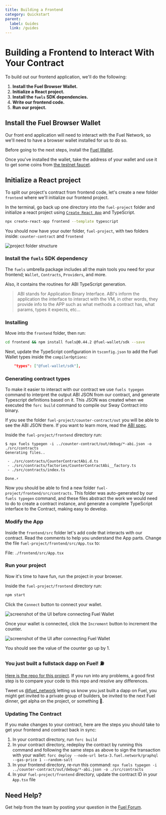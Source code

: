```yaml
---
title: Building a Frontend
category: Quickstart
parent:
  label: Guides
  link: /guides
---
```


# Building a Frontend to Interact With Your Contract

To build out our frontend application, we'll do the following:

1. **Install the Fuel Browser Wallet.**
2. **Initialize a React project.**
3. **Install the `fuels` SDK dependencies.**
4. **Write our frontend code.**
5. **Run our project.**

## Install the Fuel Browser Wallet

Our front end application will need to interact with the Fuel Network, so we'll need to have a browser wallet installed for us to do so.

Before going to the next steps, install the [Fuel Wallet](/docs/wallet/install).

Once you've installed the wallet, take the address of your wallet and use it to get some coins from [the testnet faucet](https://faucet-beta-3.fuel.network/).

## Initialize a React project

To split our project's contract from frontend code, let's create a new folder `frontend` where we'll initialize our frontend project.

In the terminal, go back up one directory into the `fuel-project` folder and initialize a react project using [`Create React App`](https://create-react-app.dev/) and TypeScript.

<span id="create-react-app"></span>

```sh
npx create-react-app frontend --template typescript
```

You should now have your outer folder, `fuel-project`, with two folders inside: `counter-contract` and `frontend`

![project folder structure](/images/quickstart-folder-structure.png)

### Install the `fuels` SDK dependency

The `fuels` umbrella package includes all the main tools you need for your frontend; `Wallet`, `Contracts`, `Providers`, and more.

Also, it contains the routines for ABI TypeScript generation.

> ABI stands for Application Binary Interface. ABI's inform the application the interface to interact with the VM, in other words, they provide info to the APP such as what methods a contract has, what params, types it expects, etc...

### Installing

Move into the `frontend` folder, then run:

<span id="install-deps"></span>

```sh
cd frontend && npm install fuels@0.44.2 @fuel-wallet/sdk --save
```

Next, update the TypeScript configuration in `tsconfig.json` to add the Fuel Wallet types inside the `compilerOptions`:

<span id="config-types"></span>

```json
    "types": ["@fuel-wallet/sdk"],
```

### Generating contract types

To make it easier to interact with our contract we use `fuels typegen` command to interpret the output ABI JSON from our contract, and generate Typescript definitions based on it. This JSON was created when we executed the `forc build` command to compile our Sway Contract into binary.

If you see the folder `fuel-project/counter-contract/out` you will be able to see the ABI JSON there. If you want to learn more, read the [ABI spec](https://fuellabs.github.io/fuel-specs/master/protocol/abi).

Inside the `fuel-project/frontend` directory run:

<span id="typegen"></span>

```console
$ npx fuels typegen -i ../counter-contract/out/debug/*-abi.json -o ./src/contracts
Generating files..

 - ./src/contracts/CounterContractAbi.d.ts
 - ./src/contracts/factories/CounterContractAbi__factory.ts
 - ./src/contracts/index.ts

Done.⚡
```

Now you should be able to find a new folder `fuel-project/frontend/src/contracts`. This folder was auto-generated by our `fuels typegen` command, and these files abstract the work we would need to do to create a contract instance, and generate a complete TypeScript interface to the Contract, making easy to develop.

### Modify the App

Inside the `frontend/src` folder let's add code that interacts with our contract.
Read the comments to help you understand the App parts.
Change the file `fuel-project/frontend/src/App.tsx` to:

File: `./frontend/src/App.tsx`

<span id="app-code"></span>

<CodeImport
  file="../../examples/quickstart/frontend/src/App.tsx"
  lang="tsx"
/>

### Run your project

Now it's time to have fun, run the project in your browser.

Inside the `fuel-project/frontend` directory run:

<span id="start-app"></span>

```sh
npm start
```

Click the `Connect` button to connect your wallet.

![screenshot of the UI before connecting Fuel Wallet](/images/connect.png)

Once your wallet is connected, click the `Increment` button to increment the counter.

![screenshot of the UI after connecting Fuel Wallet](/images/counter-frontend.png)

You should see the value of the counter go up by 1.

### You just built a fullstack dapp on Fuel! ⛽

[Here is the repo for this project](https://github.com/FuelLabs/quickstart). If you run into any problems, a good first step is to compare your code to this repo and resolve any differences.

Tweet us [@fuel_network](https://twitter.com/fuel_network) letting us know you just built a dapp on Fuel, you might get invited to a private group of builders, be invited to the next Fuel dinner, get alpha on the project, or something 👀.

### Updating The Contract

If you make changes to your contract, here are the steps you should take to get your frontend and contract back in sync:

1. In your contract directory, run `forc build`
2. In your contract directory, redeploy the contract by running this command and following the same steps as above to sign the transaction with your wallet: `forc deploy --node-url beta-3.fuel.network/graphql --gas-price 1 --random-salt`
3. In your frontend directory, re-run this command: `npx fuels typegen -i ../counter-contract/out/debug/*-abi.json -o ./src/contracts`
4. In your `fuel-project/frontend` directory, update the contract ID in your `App.tsx` file

## Need Help?

Get help from the team by posting your question in the [Fuel Forum](https://forum.fuel.network/).
